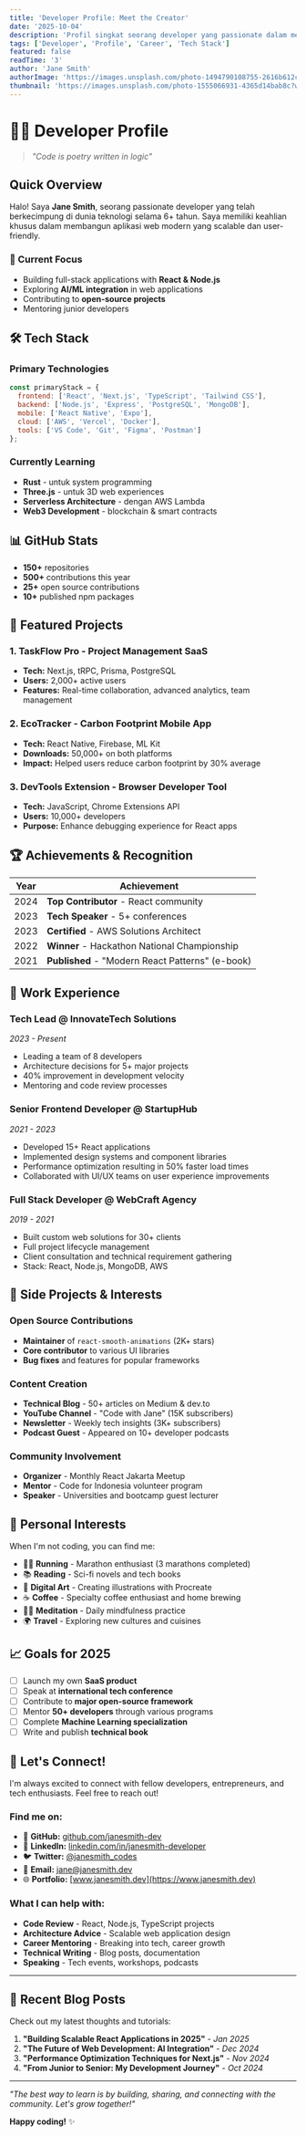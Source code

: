 ```yaml
---
title: 'Developer Profile: Meet the Creator'
date: '2025-10-04'
description: 'Profil singkat seorang developer yang passionate dalam membangun solusi digital inovatif dengan teknologi modern.'
tags: ['Developer', 'Profile', 'Career', 'Tech Stack']
featured: false
readTime: '3'
author: 'Jane Smith'
authorImage: 'https://images.unsplash.com/photo-1494790108755-2616b612c79b?w=400&h=400&fit=crop&crop=face&auto=format&q=80'
thumbnail: 'https://images.unsplash.com/photo-1555066931-4365d14bab8c?w=800&h=600&fit=crop&auto=format&q=80'
---
```


# 👩‍💻 Developer Profile

> *"Code is poetry written in logic"*

## Quick Overview

Halo! Saya **Jane Smith**, seorang passionate developer yang telah berkecimpung di dunia teknologi selama 6+ tahun. Saya memiliki keahlian khusus dalam membangun aplikasi web modern yang scalable dan user-friendly.

### 🎯 Current Focus
- Building full-stack applications with **React & Node.js**
- Exploring **AI/ML integration** in web applications  
- Contributing to **open-source projects**
- Mentoring junior developers

## 🛠️ Tech Stack

### Primary Technologies
```javascript
const primaryStack = {
  frontend: ['React', 'Next.js', 'TypeScript', 'Tailwind CSS'],
  backend: ['Node.js', 'Express', 'PostgreSQL', 'MongoDB'],
  mobile: ['React Native', 'Expo'],
  cloud: ['AWS', 'Vercel', 'Docker'],
  tools: ['VS Code', 'Git', 'Figma', 'Postman']
};
```

### Currently Learning
- **Rust** - untuk system programming
- **Three.js** - untuk 3D web experiences
- **Serverless Architecture** - dengan AWS Lambda
- **Web3 Development** - blockchain & smart contracts

## 📊 GitHub Stats

- **150+** repositories
- **500+** contributions this year
- **25+** open source contributions
- **10+** published npm packages

## 🚀 Featured Projects

### 1. **TaskFlow Pro** - Project Management SaaS
- **Tech:** Next.js, tRPC, Prisma, PostgreSQL
- **Users:** 2,000+ active users
- **Features:** Real-time collaboration, advanced analytics, team management

### 2. **EcoTracker** - Carbon Footprint Mobile App
- **Tech:** React Native, Firebase, ML Kit
- **Downloads:** 50,000+ on both platforms
- **Impact:** Helped users reduce carbon footprint by 30% average

### 3. **DevTools Extension** - Browser Developer Tool
- **Tech:** JavaScript, Chrome Extensions API
- **Users:** 10,000+ developers
- **Purpose:** Enhance debugging experience for React apps

## 🏆 Achievements & Recognition

| Year | Achievement |
|------|-------------|
| 2024 | **Top Contributor** - React community |
| 2023 | **Tech Speaker** - 5+ conferences |
| 2023 | **Certified** - AWS Solutions Architect |
| 2022 | **Winner** - Hackathon National Championship |
| 2021 | **Published** - "Modern React Patterns" (e-book) |

## 💼 Work Experience

### **Tech Lead** @ InnovateTech Solutions
*2023 - Present*
- Leading a team of 8 developers
- Architecture decisions for 5+ major projects
- 40% improvement in development velocity
- Mentoring and code review processes

### **Senior Frontend Developer** @ StartupHub
*2021 - 2023*
- Developed 15+ React applications
- Implemented design systems and component libraries
- Performance optimization resulting in 50% faster load times
- Collaborated with UI/UX teams on user experience improvements

### **Full Stack Developer** @ WebCraft Agency
*2019 - 2021*
- Built custom web solutions for 30+ clients
- Full project lifecycle management
- Client consultation and technical requirement gathering
- Stack: React, Node.js, MongoDB, AWS

## 🎨 Side Projects & Interests

### Open Source Contributions
- **Maintainer** of `react-smooth-animations` (2K+ stars)
- **Core contributor** to various UI libraries
- **Bug fixes** and features for popular frameworks

### Content Creation
- **Technical Blog** - 50+ articles on Medium & dev.to
- **YouTube Channel** - "Code with Jane" (15K subscribers)
- **Newsletter** - Weekly tech insights (3K+ subscribers)
- **Podcast Guest** - Appeared on 10+ developer podcasts

### Community Involvement
- **Organizer** - Monthly React Jakarta Meetup
- **Mentor** - Code for Indonesia volunteer program
- **Speaker** - Universities and bootcamp guest lecturer

## 🌟 Personal Interests

When I'm not coding, you can find me:

- 🏃‍♀️ **Running** - Marathon enthusiast (3 marathons completed)
- 📚 **Reading** - Sci-fi novels and tech books
- 🎨 **Digital Art** - Creating illustrations with Procreate
- ☕ **Coffee** - Specialty coffee enthusiast and home brewing
- 🧘‍♀️ **Meditation** - Daily mindfulness practice
- 🌍 **Travel** - Exploring new cultures and cuisines

## 📈 Goals for 2025

- [ ] Launch my own **SaaS product**
- [ ] Speak at **international tech conference**
- [ ] Contribute to **major open-source framework**
- [ ] Mentor **50+ developers** through various programs
- [ ] Complete **Machine Learning specialization**
- [ ] Write and publish **technical book**

## 💬 Let's Connect!

I'm always excited to connect with fellow developers, entrepreneurs, and tech enthusiasts. Feel free to reach out!

### Find me on:
- 🐙 **GitHub:** [github.com/janesmith-dev](https://github.com/janesmith-dev)
- 💼 **LinkedIn:** [linkedin.com/in/janesmith-developer](https://linkedin.com/in/janesmith-developer)
- 🐦 **Twitter:** [@janesmith_codes](https://twitter.com/janesmith_codes)
- 📧 **Email:** jane@janesmith.dev
- 🌐 **Portfolio:** [www.janesmith.dev](https://www.janesmith.dev)

### What I can help with:
- **Code Review** - React, Node.js, TypeScript projects
- **Architecture Advice** - Scalable web application design
- **Career Mentoring** - Breaking into tech, career growth
- **Technical Writing** - Blog posts, documentation
- **Speaking** - Tech events, workshops, podcasts

---

## 📝 Recent Blog Posts

Check out my latest thoughts and tutorials:

1. **"Building Scalable React Applications in 2025"** - *Jan 2025*
2. **"The Future of Web Development: AI Integration"** - *Dec 2024*
3. **"Performance Optimization Techniques for Next.js"** - *Nov 2024*
4. **"From Junior to Senior: My Development Journey"** - *Oct 2024*

---

*"The best way to learn is by building, sharing, and connecting with the community. Let's grow together!"*

**Happy coding!** ✨